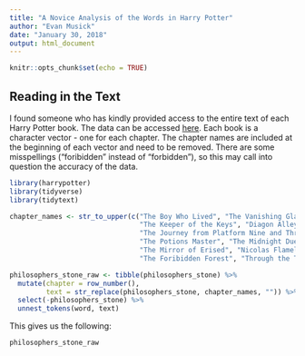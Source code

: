 ```yaml
---
title: "A Novice Analysis of the Words in Harry Potter"
author: "Evan Musick"
date: "January 30, 2018"
output: html_document
---
```


```r
knitr::opts_chunk$set(echo = TRUE)
```

## Reading in the Text

I found someone who has kindly provided access to the entire text of each Harry Potter book. The data can be accessed [here](https://github.com/bradleyboehmke/harrypotter). Each book is a character vector - one for each chapter. The chapter names are included at the beginning of each vector and need to be removed. There are some misspellings ("foribidden" instead of "forbidden"), so this may call into question the accuracy of the data. 

```r
library(harrypotter)
library(tidyverse)
library(tidytext)

chapter_names <- str_to_upper(c("The Boy Who Lived", "The Vanishing Glass", "The Letters from No One", 
                                "The Keeper of the Keys", "Diagon Alley", 
                                "The Journey from Platform Nine and Three-Quarters", "The Sorting Hat", 
                                "The Potions Master", "The Midnight Duel", "Halloween", "Quidditch", 
                                "The Mirror of Erised", "Nicolas Flamel", "Norbert the Norwegian Ridgeback", 
                                "The Foribidden Forest", "Through the Trapdoor", "The Man with Two Faces"))

philosophers_stone_raw <- tibble(philosophers_stone) %>%
  mutate(chapter = row_number(),
         text = str_replace(philosophers_stone, chapter_names, "")) %>%
  select(-philosophers_stone) %>%
  unnest_tokens(word, text)
```
This gives us the following:
```r
philosophers_stone_raw
```

